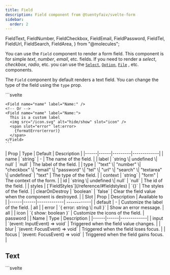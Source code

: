 ```yaml
---
title: Field
description: Field component from @tuentyfaiv/svelte-form
sidebar:
  order: 2
---
```


  FieldText,
  FieldNumber,
  FieldCheckbox,
  FieldEmail,
  FieldPassword,
  FieldTel,
  FieldUrl,
  FieldSearch,
  FieldArea,
} from "@molecules";

You can use the `Field` component to render a form field. This component is for simple *text*, *number*, *email*, etc. fields. If you need to render a *select*, *checkbox*, *radio*, etc. you can use the [`Select`](/components/select), [`Option`](/components/option), [`File`](/components/file) , etc. components.

The `Field` component by default renders a text field. You can change the type of the field using the `type` prop.

<Tabs>
  <TabItem label="Usage">
    ```svelte
    <script lang="ts">
      import { Field } from "@tuentyfaiv/svelte-form";
    </script>

    <Field name="name" label="Name:" />
    <!-- Or -->
    <Field name="name" label="Name:">
      This is a custom label
      <img src="/icon.svg" alt="hide/show" slot="icon" />
      <span slot="error" let:error>
        {formatError(error)}
      </span>
    </Field>
    ```
  </TabItem>
  <TabItem label="Props">
    | Prop | Type | Default | Description |
    |------|------|---------|-------------|
    | name | `string` | - | The name of the field. |
    | label | `string \| undefined \| null` | `null` | The label of the field. |
    | type | `"text" \| "number" \| "checkbox" \| "email" \| "password" \| "tel" \| "url" \| "search" \| "textarea" \| undefined` | "text" | The type of the field. |
    | context | `string` | "form" | The context of the form. |
    | id | `string \| undefined \| null` | `null` | The id of the field. |
    | styles | [`FieldStyles`](/reference/#fieldstyles) | `{}` | The styles of the field. |
    | clearOnDestroy | `boolean` | `false` | Clear the field value when the component is destroyed. |
  </TabItem>
  <TabItem label="Slots">
    | Slot | Prop | Description | Available to |
    |------|------|-------------| ------------|
    | default | - | Customize the label of the field. | all |
    | error | `{ error: string \| null }` | Show an error message. | all |
    | icon | `{ show: boolean }` | Customize the icons of the field. | password |
  </TabItem>
  <TabItem label="Events">
    | Name | Type | Description |
    |------|------|-------------|
    | input | `(event: InputEvent) => void` | Triggered when the field value changes. |
    | blur | `(event: FocusEvent) => void` | Triggered when the field loses focus. |
    | focus | `(event: FocusEvent) => void` | Triggered when the field gains focus. |
  </TabItem>
</Tabs>


## Text

<Tabs>
  <TabItem label="Example">
    <FieldText />
  </TabItem>
  <TabItem label="Code">
    ```svelte
    <script lang="ts">
      import { faivform, Field } from "@tuentyfaiv/svelte-form";

      import type { FieldsSchema } from "@tuentyfaiv/svelte-form";

      const schema = {
        name: {
          type: "string",
          required: true,
        },
      } satisfies FieldsSchema;

      faivform({ fields: schema });
    </script>

    <Field name="name" label="Name:" placeholder="Enter your name" />
    ```
  </TabItem>
</Tabs>

## Number

<Tabs>
  <TabItem label="Example">
    <FieldNumber />
  </TabItem>
  <TabItem label="Code">
    ```svelte
    <script lang="ts">
      import { faivform, Field } from "@tuentyfaiv/svelte-form";

      import type { FieldsSchema } from "@tuentyfaiv/svelte-form";

      const schema = {
        age: {
          type: "number",
          required: true,
        },
      } satisfies FieldsSchema;

      faivform({ fields: schema });
    </script>

    <Field name="age" label="Age:" placeholder="Enter your age" type="number" />
    ```
  </TabItem>
</Tabs>

## Checkbox

<Tabs>
  <TabItem label="Example">
    <FieldCheckbox />
  </TabItem>
  <TabItem label="Code">
    ```svelte
    <script lang="ts">
      import { faivform, Field } from "@tuentyfaiv/svelte-form";

      import type { FieldsSchema } from "@tuentyfaiv/svelte-form";

      const schema = {
        terms: "boolean",
      } satisfies FieldsSchema;

      faivform({ fields: schema });
    </script>

    <Field name="terms" label="I accept the terms and conditions" type="checkbox" />
    ```
  </TabItem>
</Tabs>

## Email

<Tabs>
  <TabItem label="Example">
    <FieldEmail />
  </TabItem>
  <TabItem label="Code">
    ```svelte
    <script lang="ts">
      import { faivform, Field } from "@tuentyfaiv/svelte-form";

      import type { FieldsSchema } from "@tuentyfaiv/svelte-form";

      const schema = {
        email: "string",
      } satisfies FieldsSchema;

      faivform({ fields: schema });
    </script>

    <Field name="email" label="Email:" placeholder="user@email.com" type="email" />
    ```
  </TabItem>
</Tabs>

## Password

<Tabs>
  <TabItem label="Example">
    <FieldPassword />
  </TabItem>
  <TabItem label="Code">
    ```svelte
    <script lang="ts">
      import { faivform, Field } from "@tuentyfaiv/svelte-form";

      import type { FieldsSchema } from "@tuentyfaiv/svelte-form";

      const schema = {
        password: "string",
      } satisfies FieldsSchema;

      faivform({ fields: schema });
    </script>

    <Field name="password" label="Password:" type="password" />
    ```
  </TabItem>
</Tabs>

## Tel

<Tabs>
  <TabItem label="Example">
    <FieldTel />
  </TabItem>
  <TabItem label="Code">
    ```svelte
    <script lang="ts">
      import { faivform, Field } from "@tuentyfaiv/svelte-form";

      import type { FieldsSchema } from "@tuentyfaiv/svelte-form";

      const schema = {
        phone: "string",
      } satisfies FieldsSchema;

      faivform({ fields: schema });
    </script>

    <Field name="phone" label="Phone:" placeholder="Enter your phone number" type="tel" />
    ```
  </TabItem>
</Tabs>

## Url

<Tabs>
  <TabItem label="Example">
    <FieldUrl />
  </TabItem>
  <TabItem label="Code">
    ```svelte
    <script lang="ts">
      import { faivform, Field } from "@tuentyfaiv/svelte-form";

      import type { FieldsSchema } from "@tuentyfaiv/svelte-form";

      const schema = {
        website: {
          type: "string",
          required: true,
        },
      } satisfies FieldsSchema;

      faivform({ fields: schema });
    </script>

    <Field name="website" label="Website:" placeholder="https://www.example.com" type="url" />
    ```
  </TabItem>
</Tabs>

## Search

<Tabs>
  <TabItem label="Example">
    <FieldSearch />
  </TabItem>
  <TabItem label="Code">
    ```svelte
    <script lang="ts">
      import { faivform, Field } from "@tuentyfaiv/svelte-form";

      import type { FieldsSchema } from "@tuentyfaiv/svelte-form";

      const schema = {
        search: {
          type: "string",
          required: true,
        },
      } satisfies FieldsSchema;

      faivform({ fields: schema });
    </script>

    <Field name="search" label="Search:" placeholder="What are you looking for?" type="search" />
    ```
  </TabItem>
</Tabs>

## Textarea

<Tabs>
  <TabItem label="Example">
    <FieldArea />
  </TabItem>
  <TabItem label="Code">
    ```svelte
    <script lang="ts">
      import { faivform, Field } from "@tuentyfaiv/svelte-form";

      import type { FieldsSchema } from "@tuentyfaiv/svelte-form";

      const schema = {
        description: {
          type: "string",
          required: true,
        },
      } satisfies FieldsSchema;

      faivform({ fields: schema });
    </script>

    <Field name="description" label="Description:" placeholder="Enter a description" type="textarea" />
    ```
  </TabItem>
</Tabs>